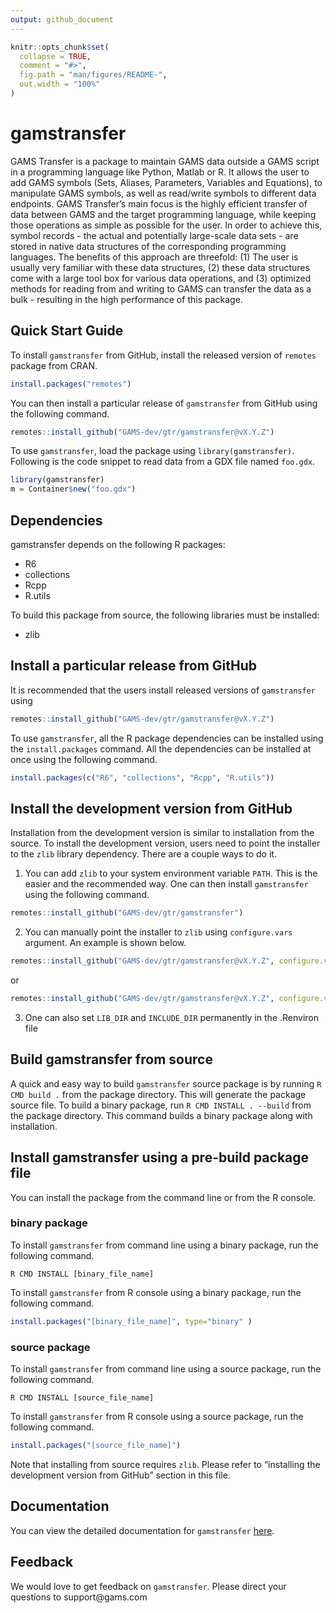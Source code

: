 ```yaml
---
output: github_document
---
```


<!-- README.md is generated from README.Rmd. Please edit that file -->

```r
knitr::opts_chunk$set(
  collapse = TRUE,
  comment = "#>",
  fig.path = "man/figures/README-",
  out.width = "100%"
)
```

# gamstransfer

<!-- badges: start -->
<!-- badges: end -->

GAMS Transfer is a package to maintain GAMS data outside a GAMS script
 in a programming language like Python, Matlab or R. It allows the user
to add GAMS symbols (Sets, Aliases, Parameters, Variables and Equations),
 to manipulate GAMS symbols, as well as read/write symbols to different
data endpoints. GAMS Transfer's main focus is the highly efficient transfer
 of data between GAMS and the target programming language, while keeping
those operations as simple as possible for the user. In order to achieve this,
 symbol records - the actual and potentially large-scale data sets - are
stored in native data structures of the corresponding programming languages.
The benefits of this approach are threefold: (1) The user is usually very
familiar with these data structures, (2) these data structures come with a
large tool box for various data operations, and (3) optimized methods for
reading from and writing to GAMS can transfer the data as a bulk - resulting
 in the high performance of this package.

## Quick Start Guide
To install `gamstransfer` from GitHub, install the released version of `remotes`
package from CRAN.

``` r
install.packages("remotes")
```

You can then install a particular release of `gamstransfer` from GitHub using the
following command.

``` r
remotes::install_github("GAMS-dev/gtr/gamstransfer@vX.Y.Z")
```

To use `gamstransfer`, load the package using `library(gamstransfer)`. Following
is the code snippet to read data from a GDX file named `foo.gdx`.

``` r
library(gamstransfer)
m = Container$new("foo.gdx")
```

## Dependencies
gamstransfer depends on the following R packages:

- R6
- collections
- Rcpp
- R.utils

To build this package from source, the following libraries must be installed:

- zlib

## Install a particular release from GitHub

It is recommended that the users install released versions of `gamstransfer` using
``` r
remotes::install_github("GAMS-dev/gtr/gamstransfer@vX.Y.Z")
```

To use `gamstransfer`, all the R package dependencies can be installed using the
`install.packages` command. All the dependencies can be installed at once using the
following command.

``` r
install.packages(c("R6", "collections", "Rcpp", "R.utils"))
```

## Install the development version from GitHub
Installation from the development version is similar to installation from the source.
To install the development version, users need to point the installer to the `zlib` library
dependency. There are a couple ways to do it.

1. You can add `zlib` to your system environment variable `PATH`. This is the easier and the recommended way. One can then
install `gamstransfer` using the following command.
``` r
remotes::install_github("GAMS-dev/gtr/gamstransfer")
```
2. You can manually point the installer to `zlib` using `configure.vars` argument. An example is shown below.
``` r
remotes::install_github("GAMS-dev/gtr/gamstransfer@vX.Y.Z", configure.vars=c("INCLUDE_DIR='[path_to_include]' LIB_DIR='[path_to_bin]'"))
```
or

``` r
remotes::install_github("GAMS-dev/gtr/gamstransfer@vX.Y.Z", configure.vars=c("LIB_DIR='[path_to_shared_object]'"))
```
3. One can also set `LIB_DIR` and `INCLUDE_DIR` permanently in the .Renviron file


## Build gamstransfer from source

A quick and easy way to build `gamstransfer` source package is by running ```R CMD build .``` from the package directory. This will generate the package source file.
To build a binary package, run ```R CMD INSTALL . --build``` from the package directory. This command builds a binary package along with installation.

## Install gamstransfer using a pre-build package file

You can install the package from the command line or from the R console.

### binary package
 To install `gamstransfer` from command line using a binary package, run the following command.

```
R CMD INSTALL [binary_file_name]
```

To install `gamstransfer` from R console using a binary package, run the following command.

```r
install.packages("[binary_file_name]", type="binary" )
```

### source package

To install `gamstransfer` from command line using a source package, run the following command.

```
R CMD INSTALL [source_file_name]
```

To install `gamstransfer` from R console using a source package, run the following command.

```r
install.packages("[source_file_name]")
```

Note that installing from source requires `zlib`. Please refer to "installing the development version from GitHub" section in this file.

## Documentation
You can view the detailed documentation for `gamstransfer` [here](https://www.gams.com/latest/docs/API_R_GAMSTRANSFER.html).

## Feedback
We would love to get feedback on `gamstransfer`. Please direct your questions to support@gams.com
